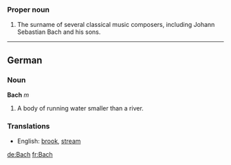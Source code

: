 ===Proper noun===

# The surname of several classical music composers, including Johann Sebastian Bach and his sons.

----
==German==
===Noun===
'''Bach''' ''m''

# A body of running water smaller than a river.

===Translations===

*English: [[brook]], [[stream]]

[[de:Bach]]
[[fr:Bach]]